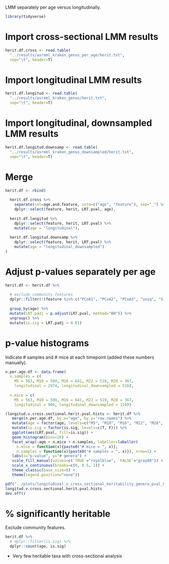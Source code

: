 LMM separately per age versus longitudinally.

```r
library(tidyverse)
```

# Import cross-sectional LMM results

```r
herit.df.cross <- read.table(
  "../results/asreml_kraken_genus_per_age/herit.txt",
  sep="\t", header=T)
```

# Import longitudinal LMM results

```r
herit.df.longitud <- read.table(
  "../results/asreml_kraken_genus/herit.txt",
  sep="\t", header=T)
```

# Import longitudinal, downsampled LMM results

```r
herit.df.longitud.downsamp <- read.table(
  "../results/asreml_kraken_genus_downsampled/herit.txt",
  sep="\t", header=T)
```

# Merge

```r
herit.df <- rbind(
  
  herit.df.cross %>%
    separate(col=age.and.feature, into=c("age", "feature"), sep="_") %>% 
    dplyr::select(feature, herit, LRT.pval, age),
  
  herit.df.longitud %>% 
    dplyr::select(feature, herit, LRT.pval) %>% 
    mutate(age = "longitudinal"),
  
  herit.df.longitud.downsamp %>% 
    dplyr::select(feature, herit, LRT.pval) %>% 
    mutate(age = "longitudinal_downsampled")
)
```

# Adjust p-values separately per age

```r
herit.df <- herit.df %>% 
  
  # exclude community features
  dplyr::filter(!(feature %in% c("PCoA1", "PCoA2", "PCoA3", "uniq", "Simpson", "Shannon", "Chao1"))) %>%
  
  group_by(age) %>% 
  mutate(LRT.padj = p.adjust(LRT.pval, method="BH")) %>% 
  ungroup() %>% 
  mutate(is.sig = LRT.padj < 0.01)
```

# p-value histograms

Indicate # samples and # mice at each timepoint (added these numbers manually).

```r
n.per.age.df <- data.frame(
  n.samples = c(
    M5 = 563, M10 = 509, M16 = 641, M22 = 519, M28 = 367,
    longitudinal = 2974, longitudinal_downsampled = 516),
  
  n.mice = c(
    M5 = 563, M10 = 509, M16 = 641, M22 = 519, M28 = 367,
    longitudinal = 904, longitudinal_downsampled = 110))
```

```r
(longitud.v.cross.sectional.herit.pval.hists <- herit.df %>% 
   merge(n.per.age.df, by.x="age", by.y="row.names") %>% 
   mutate(age = factor(age, levels=c("M5", "M10", "M16", "M22", "M28", "longitudinal", "longitudinal_downsampled"))) %>% 
   mutate(is.sig = factor(is.sig, levels=c(T, F))) %>% 
   ggplot(aes(LRT.pval, fill=is.sig)) +
   geom_histogram(bins=20) +
   facet_wrap(~age + n.mice + n.samples, labeller=labeller(
     n.mice = function(x){paste0("# mice = ", x)},
     n.samples = function(x){paste0("# samples = ", x)}), nrow=1) +
   labs(x="p-value", y="# genera") +
   scale_fill_manual(values=c(`TRUE`="royalblue", `FALSE`="gray80")) +
   scale_x_continuous(breaks=c(0, 0.5, 1)) +
   theme_classic(base_size=8) +
   theme(legend.position="none"))
```

```r
pdf("../plots/longitudinal_v_cross_sectional_heritability_genera_pval_histograms.pdf", height=2, width=6)
longitud.v.cross.sectional.herit.pval.hists
dev.off()
```


# % significantly heritable

Exclude community features.

```r
herit.df %>% 
  # dplyr::filter(is.sig) %>%
  dplyr::count(age, is.sig)
```

* Very few heritable taxa with cross-sectional analysis
